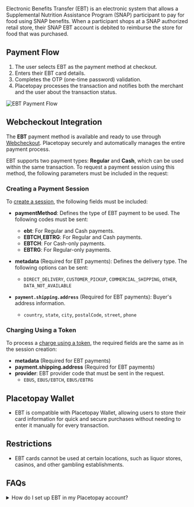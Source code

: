 

<PageTitle title='EBT' imageSrc={ebt} />

Electronic Benefits Transfer (EBT) is an electronic system that allows a Supplemental Nutrition Assistance Program (SNAP) participant to pay for food using SNAP benefits. When a participant shops at a SNAP authorized retail store, their SNAP EBT account is debited to reimburse the store for food that was purchased.

## Payment Flow  
1. The user selects EBT as the payment method at checkout.  
2. Enters their EBT card details.  
3. Completes the OTP (one-time password) validation.
4. Placetopay processes the transaction and notifies both the merchant and the user about the transaction status.  

![EBT Payment Flow](/en/payments/pm-ebt-flow.webp)  

## Webcheckout Integration  

The **EBT** payment method is available and ready to use through [Webcheckout](/checkout). Placetopay securely and automatically manages the entire payment process.  

EBT supports two payment types: **Regular** and **Cash**, which can be used within the same transaction. To request a payment session using this method, the following parameters must be included in the request:  

### **Creating a Payment Session**  
To [create a session](/en/checkout/api/reference/session#create-a-session), the following fields must be included:  

- **paymentMethod**: Defines the type of EBT payment to be used. The following codes must be sent:  
  - **ebt**: For Regular and Cash payments.  
  - **EBTCH,EBTRG**: For Regular and Cash payments.  
  - **EBTCH**: For Cash-only payments.  
  - **EBTRG**: For Regular-only payments.  

- **metadata** (Required for EBT payments): Defines the delivery type. The following options can be sent:  
  - `DIRECT_DELIVERY`, `CUSTOMER_PICKUP`, `COMMERCIAL_SHIPPING`, `OTHER`, `DATA_NOT_AVAILABLE`

- **`payment.shipping.address`** (Required for EBT payments): Buyer's address information.  
    - `country`, `state`, `city`, `postalCode`, `street`, `phone`

### **Charging Using a Token**  
To process a [charge using a token](/en/checkout/api/reference/token#charge-using-token), the required fields are the same as in the session creation:  

- **metadata** (Required for EBT payments)  
- **payment.shipping.address** (Required for EBT payments)  
- **provider**: EBT provider code that must be sent in the request.  
    - `EBUS`, `EBUS/EBTCH`, `EBUS/EBTRG`

## Placetopay Wallet  

- EBT is compatible with Placetopay Wallet, allowing users to store their card information for quick and secure purchases without needing to enter it manually for every transaction.  

## Restrictions  

- EBT cards cannot be used at certain locations, such as liquor stores, casinos, and other gambling establishments.  

## FAQs  

<details>  
    <summary>How do I set up EBT in my Placetopay account?</summary>  
    <p>Contact our operations team to enable this feature in your account by emailing <a href="mailto:servicioposventa@placetopay.com">servicioposventa@placetopay.com</a>.</p>  
</details> 